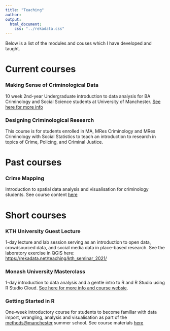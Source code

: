 ```yaml
---
title: "Teaching"
author: 
output:
  html_document:
    css: "../rekadata.css"
---
```


Below is a list of the modules and couses which I have developed and taught.

# Current courses

### Making Sense of Criminological Data

10 week 2nd-year Undergraduate introduction to data analysis for BA Criminology and Social Science students at University of Manchester. [See here for more info](https://rekadata.net/teaching/mscd/)

### Designing Criminological Research

This course is for students enrolled in MA, MRes Criminology and MRes Criminology with Social Statistics to teach an introduction to research in topics of Crime, Policing, and Criminal Justice.

# Past courses

### Crime Mapping

Introduction to spatial data analysis and visualisation for criminology students. See course content [here](https://maczokni.github.io/crimemapping_textbook_bookdown/)


# Short courses

### KTH University Guest Lecture

1-day lecture and lab session serving as an introduction to open data, crowdsourced data, and social media data in place-based research. See the laboratory exercise in QGIS here: [https://rekadata.net/teaching/kth_seminar_2021/](https://rekadata.net/teaching/kth_seminar_2021/)

### Monash University Masterclass

1-day introduction to data analysis and a gentle intro to R and R Studio using R Studio Cloud. [See here for more info and course websie](https://rekadata.net/teaching/monash_masterclass/). 


### Getting Started in R

One-week introductory course for students to become familiar with data import, wrangling, analysis and visualisation as part of the [methods@manchester](https://www.methods.manchester.ac.uk/connect/events/summer-school-2020/) summer school. See course materials [here](https://rcatlord.github.io/GSinR/)

